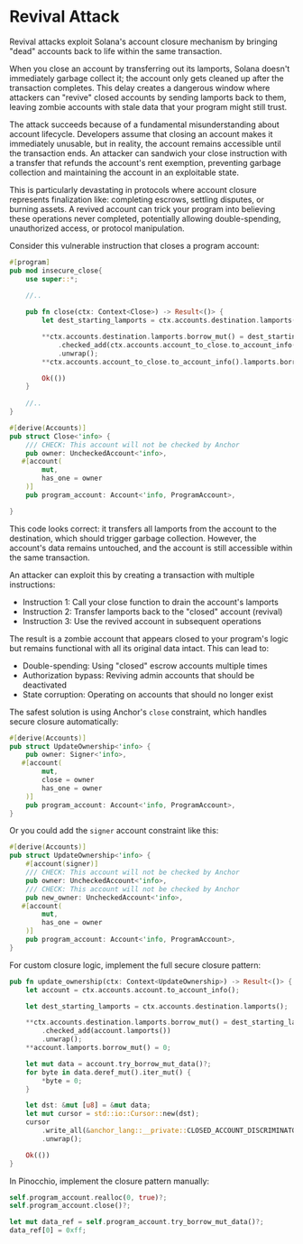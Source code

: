 
# Revival Attack

Revival attacks exploit Solana's account closure mechanism by bringing "dead" accounts back to life within the same transaction. 

When you close an account by transferring out its lamports, Solana doesn't immediately garbage collect it; the account only gets cleaned up after the transaction completes. This delay creates a dangerous window where attackers can "revive" closed accounts by sending lamports back to them, leaving zombie accounts with stale data that your program might still trust.

The attack succeeds because of a fundamental misunderstanding about account lifecycle. Developers assume that closing an account makes it immediately unusable, but in reality, the account remains accessible until the transaction ends. An attacker can sandwich your close instruction with a transfer that refunds the account's rent exemption, preventing garbage collection and maintaining the account in an exploitable state.

This is particularly devastating in protocols where account closure represents finalization like: completing escrows, settling disputes, or burning assets. A revived account can trick your program into believing these operations never completed, potentially allowing double-spending, unauthorized access, or protocol manipulation.

<ArticleSection name="Anchor" id="anchor" level="h2" />

Consider this vulnerable instruction that closes a program account:

```rust
#[program]
pub mod insecure_close{
    use super::*;
    
    //..

    pub fn close(ctx: Context<Close>) -> Result<()> {
        let dest_starting_lamports = ctx.accounts.destination.lamports();

        **ctx.accounts.destination.lamports.borrow_mut() = dest_starting_lamports
            .checked_add(ctx.accounts.account_to_close.to_account_info().lamports())
            .unwrap();
        **ctx.accounts.account_to_close.to_account_info().lamports.borrow_mut() = 0;

        Ok(())
    }
        
    //..
}

#[derive(Accounts)]
pub struct Close<'info> {
    /// CHECK: This account will not be checked by Anchor
    pub owner: UncheckedAccount<'info>,
   #[account(
        mut,
        has_one = owner
    )]
    pub program_account: Account<'info, ProgramAccount>,

}
```

This code looks correct: it transfers all lamports from the account to the destination, which should trigger garbage collection. However, the account's data remains untouched, and the account is still accessible within the same transaction.

An attacker can exploit this by creating a transaction with multiple instructions:
- Instruction 1: Call your close function to drain the account's lamports
- Instruction 2: Transfer lamports back to the "closed" account (revival)
- Instruction 3: Use the revived account in subsequent operations

The result is a zombie account that appears closed to your program's logic but remains functional with all its original data intact. This can lead to:
- Double-spending: Using "closed" escrow accounts multiple times
- Authorization bypass: Reviving admin accounts that should be deactivated
- State corruption: Operating on accounts that should no longer exist

The safest solution is using Anchor's `close` constraint, which handles secure closure automatically:

```rust
#[derive(Accounts)]
pub struct UpdateOwnership<'info> {
    pub owner: Signer<'info>,
   #[account(
        mut,
        close = owner
        has_one = owner
    )]
    pub program_account: Account<'info, ProgramAccount>,
}
```

Or you could add the `signer` account constraint like this:

```rust
#[derive(Accounts)]
pub struct UpdateOwnership<'info> {
    #[account(signer)]
    /// CHECK: This account will not be checked by Anchor
    pub owner: UncheckedAccount<'info>,
    /// CHECK: This account will not be checked by Anchor
    pub new_owner: UncheckedAccount<'info>,
   #[account(
        mut,
        has_one = owner
    )]
    pub program_account: Account<'info, ProgramAccount>,
}
```

For custom closure logic, implement the full secure closure pattern:

```rust
pub fn update_ownership(ctx: Context<UpdateOwnership>) -> Result<()> {
    let account = ctx.accounts.account.to_account_info();

    let dest_starting_lamports = ctx.accounts.destination.lamports();

    **ctx.accounts.destination.lamports.borrow_mut() = dest_starting_lamports
        .checked_add(account.lamports())
        .unwrap();
    **account.lamports.borrow_mut() = 0;

    let mut data = account.try_borrow_mut_data()?;
    for byte in data.deref_mut().iter_mut() {
        *byte = 0;
    }

    let dst: &mut [u8] = &mut data;
    let mut cursor = std::io::Cursor::new(dst);
    cursor
        .write_all(&anchor_lang::__private::CLOSED_ACCOUNT_DISCRIMINATOR)
        .unwrap();

    Ok(())
}
```

<ArticleSection name="Pinocchio" id="pinocchio" level="h2" />

In Pinocchio, implement the closure pattern manually:

```rust
self.program_account.realloc(0, true)?;
self.program_account.close()?;

let mut data_ref = self.program_account.try_borrow_mut_data()?;
data_ref[0] = 0xff;
```





